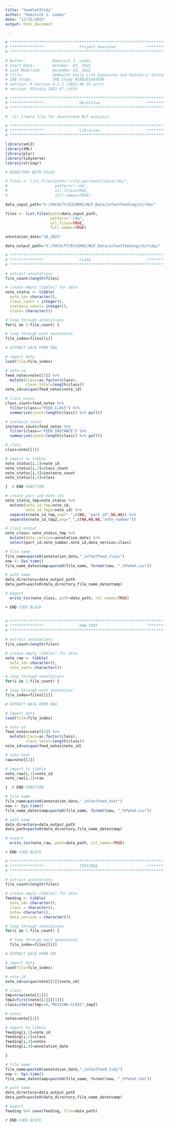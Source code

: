 ```yaml
---
title: "teamtat2tidy"
author: "Dominick J. Lemas"
date: "12/15/2022"
output: html_document

---
```


```r

# **************************************************************************** #
# ***************                Project Overview              *************** #
# **************************************************************************** #

# Author:            Dominick J. Lemas 
# Start Date:        October  03, 2022 
# Last Modified:     December 14, 2022 
# Title:             UFHealth Early Life Exposures and Pediatric Outcomes  
# IRB Study:         IRB Study #IRB201601899
# version: R version 4.2.1 (2022-06-23 ucrt) 
# version: RStudio 2022.07.1+554 

# **************************************************************************** #
# ***************                Objective                     *************** #
# **************************************************************************** #

#  (1) Create file for downstream NLP analysis. 

```


```r

# **************************************************************************** #
# ***************                Libraries                     *************** #
# **************************************************************************** #

library(xml2)
library(XML) 
library(plyr)
library(tidyverse)
library(stringr)

```

```r

# DIRECTORY WITH FILES

# files <- list.files(path="~/nlp-perinatal/data/rda/", 
#                     pattern=".rda", 
#                     all.files=TRUE,
#                     full.names=TRUE)

data_input_path="V:/FACULTY/DJLEMAS/NLP_Data/infantfeeding/v1/rda/"

files <- list.files(path=data_input_path, 
                    pattern=".rda", 
                    all.files=TRUE,
                    full.names=TRUE)

annotation_date="10_2022"

data_output_path="V:/FACULTY/DJLEMAS/NLP_Data/infantfeeding/v1/tidy/"

```

```r

# **************************************************************************** #
# ***************                CLASS                         *************** #
# **************************************************************************** #

# extract annotations
file_count=length(files)

# create empty tibble() for data
note_status <- tibble(
  note_id= character(),
  class_count = integer(),
  instance_count= integer(),
  class= character())

# loop through annotations
for(i in 1:file_count) {

# loop through each annotation`
file_index=files[[i]]

# EXTRACT DATA FROM RDA

# import data
load(file=file_index) 

# note-id
feed_notes=note[[3]] %>%
  mutate(class=as.factor(class),
         class_total=length(class))
note_id=unique(feed_notes$note_id)

# class_count
class_count=feed_notes %>%
  filter(class=="FEED_CLASS") %>%
  summarize(count=length(class)) %>% pull()

# instance_count
instance_count=feed_notes %>%
  filter(class=="FEED_INSTANCE") %>%
  summarize(count=length(class)) %>% pull()

# class
class=note[[1]]

# import to tibble
note_status[i,1]=note_id
note_status[i,2]=class_count
note_status[i,3]=instance_count 
note_status[i,4]=class

}  # END FUNCTION

# create part and note ids
note_status_tmp=note_status %>%
  mutate(note_id_tmp=note_id,
         note_id_tmp2=note_id) %>%
  separate(note_id_tmp,sep="_",c(NA, "part_id",NA,NA)) %>%
  separate(note_id_tmp2,sep="_",c(NA,NA,NA,"note_number"))

# class output
note_class= note_status_tmp %>%
  mutate(data_version=annotation_date) %>%
  select(part_id,note_number,note_id,data_version,class)

# file name
file_name=paste0(annotation_date,"_infantfeed_class")
now <- Sys.time()
file_name_datestamp=paste0(file_name, format(now, "_%Y%m%d.csv"))

# path name
data_directory=data_output_path 
data_path=paste0(data_directory,file_name_datestamp)

# export
  write_tsv(note_class, path=data_path, col_names=TRUE)

# END CODE BLOCK
                              
```

```r

# **************************************************************************** #
# ***************                RAW TEXT                      *************** #
# **************************************************************************** #

# extract annotations
file_count=length(files)

# create empty tibble() for data
note_raw <- tibble(
  note_id= character(),
  note_text= character())

# loop through annotations
for(i in 1:file_count) {

# loop through each annotation`
file_index=files[[i]]

# EXTRACT DATA FROM RDA

# import data
load(file=file_index) 

# note-id
feed_notes=note[[3]] %>%
  mutate(class=as.factor(class),
         class_total=length(class))
note_id=unique(feed_notes$note_id)

# note-text
raw=note[[2]]

# import to tibble
note_raw[i,1]=note_id
note_raw[i,2]=raw

}  # END FUNCTION

# file name
file_name=paste0(annotation_date,"_infantfeed_text")
now <- Sys.time()
file_name_datestamp=paste0(file_name, format(now, "_%Y%m%d.csv"))

# path name
data_directory=data_output_path 
data_path=paste0(data_directory,file_name_datestamp)

# export
  write_tsv(note_raw, path=data_path, col_names=TRUE)

# END CODE BLOCK
```

```r

# **************************************************************************** #
# ***************                TIDY/RDA                      *************** #
# **************************************************************************** #

# extract annotations
file_count=length(files)

# create empty tibble() for data
feeding <- tibble(
  note_id= character(),
  class = character(),
  note= character(),
  data_version = character())

# loop through annotations
for(i in 1:file_count) {

  # loop through each annotation`
  file_index=files[[i]]

# EXTRACT DATA FROM XML

# import data
load(file=file_index) 

# note-id
note_id=unique(note[[3]]$note_id)

# class
tmp=nrow(note[[1]])
tmp2=first(note[[1]][[1]])
class=ifelse(tmp==0,"MISSING-CLASS",tmp2)

# notes
notes=note[[2]] 

# import to tibble
feeding[i,1]=note_id
feeding[i,2]=class
feeding[i,3]=notes 
feeding[i,4]=annotation_date

}

# file name
file_name=paste0(annotation_date,"_infantfeed_tidy")
now <- Sys.time()
file_name_datestamp=paste0(file_name, format(now, "_%Y%m%d.rda"))

# path name
data_directory=data_output_path 
data_path=paste0(data_directory,file_name_datestamp)

# export
feeding %>% save(feeding, file=data_path)

# END CODE BLOCK                              
```
